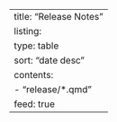 ---
title: "Release Notes"
listing: 
    type: table
    sort: "date desc"
    contents: 
        - "release/*.qmd"
    feed: true
---